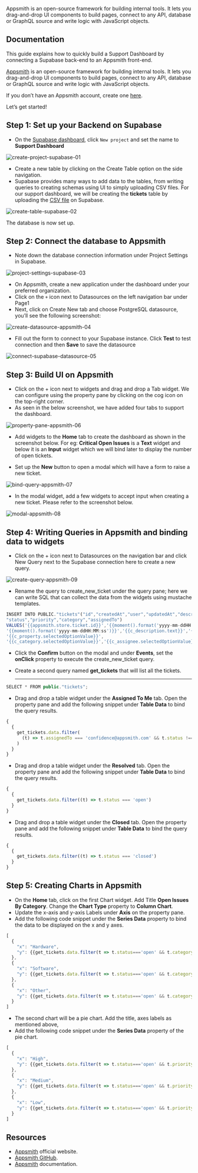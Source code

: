 Appsmith is an open-source framework for building internal tools. It lets you drag-and-drop UI components to build pages, connect to any API, database or GraphQL source and write logic with JavaScript objects.

## Documentation

This guide explains how to quickly build a Support Dashboard by connecting a Supabase back-end to an Appsmith front-end.

[Appsmith](https://www.appsmith.com/) is an open-source framework for building internal tools. It lets you drag-and-drop UI components to build pages, connect to any API, database or GraphQL source and write logic with JavaScript objects.

If you don’t have an Appsmith account, create one [here](https://app.appsmith.com/user/signup).

Let’s get started!

## Step 1: Set up your Backend on Supabase

- On the [Supabase dashboard](https://supabase.com/dashboard), click `New project` and set the name to **Support Dashboard**

![create-project-supabase-01](https://obuldanrptloktxcffvn.supabase.co/storage/v1/object/public/images/integrations/appsmith/documentation/create-project-supabase-01.png)

- Create a new table by clicking on the Create Table option on the side navigation.
- Supabase provides many ways to add data to the tables, from writing queries to creating schemas using UI to simply uploading CSV files. For our support dashboard, we will be creating the **tickets** table by uploading the [CSV file](https://raw.githubusercontent.com/vihar/datasets/master/tickets.csv) on Supabase.

![create-table-supabase-02](https://obuldanrptloktxcffvn.supabase.co/storage/v1/object/public/images/integrations/appsmith/documentation/create-table-supabase-02.png)

The database is now set up.

## Step 2: Connect the database to Appsmith

- Note down the database connection information under Project Settings in Supabase.

![project-settings-supabase-03](https://obuldanrptloktxcffvn.supabase.co/storage/v1/object/public/images/integrations/appsmith/documentation/project-settings-supabase-03.png)

- On Appsmith, create a new application under the dashboard under your preferred organization.
- Click on the `+` icon next to Datasources on the left navigation bar under Page1
- Next, click on Create New tab and choose PostgreSQL datasource, you’ll see the following screenshot:

![create-datasource-appsmith-04](https://obuldanrptloktxcffvn.supabase.co/storage/v1/object/public/images/integrations/appsmith/documentation/create-datasource-appsmith-04.png)

- Fill out the form to connect to your Supabase instance. Click **Test** to test connection and then **Save** to save the datasource

![connect-supabase-datasource-05](https://obuldanrptloktxcffvn.supabase.co/storage/v1/object/public/images/integrations/appsmith/documentation/connect-supabase-datasource-05.png)

## Step 3: Build UI on Appsmith

- Click on the + icon next to widgets and drag and drop a Tab widget. We can configure using the property pane by clicking on the cog icon on the top-right corner.
- As seen in the below screenshot, we have added four tabs to support the dashboard.

![property-pane-appsmith-06](https://obuldanrptloktxcffvn.supabase.co/storage/v1/object/public/images/integrations/appsmith/documentation/property-pane-appsmith-06.png)

- Add widgets to the **Home** tab to create the dashboard as shown in the screenshot below. For eg: **Critical Open Issues** is a **Text** widget and below it is an **Input** widget which we will bind later to display the number of open tickets.

- Set up the **New** button to open a modal which will have a form to raise a new ticket.

![bind-query-appsmith-07](https://obuldanrptloktxcffvn.supabase.co/storage/v1/object/public/images/integrations/appsmith/documentation/bind-query-appsmith-07.png)

- In the modal widget, add a few widgets to accept input when creating a new ticket. Please refer to the screenshot below.

![modal-appsmith-08](https://obuldanrptloktxcffvn.supabase.co/storage/v1/object/public/images/integrations/appsmith/documentation/modal-appsmith-08.png)

## Step 4: Writing Queries in Appsmith and binding data to widgets

- Click on the + icon next to Datasources on the navigation bar and click New Query next to the Supabase connection here to create a new query.

![create-query-appsmith-09](https://obuldanrptloktxcffvn.supabase.co/storage/v1/object/public/images/integrations/appsmith/documentation/create-query-appsmith-09.png)

- Rename the query to create_new_ticket under the query pane; here we can write SQL that can collect the data from the widgets using mustache templates.

```jsx
INSERT INTO PUBLIC."tickets"("id","createdAt","user","updatedAt","description",
"status","priority","category","assignedTo")
VALUES('{{appsmith.store.ticket.id}}','{{moment().format('yyyy-mm-ddHH:MM:ss')}}','{{c_user.text}}',
'{{moment().format('yyyy-mm-ddHH:MM:ss')}}','{{c_description.text}}','{{c_status.selectedOptionValue}}',
'{{c_property.selectedOptionValue}}',
'{{c_category.selectedOptionValue}}','{{c_assignee.selectedOptionValue}}');
```

- Click the **Confirm** button on the modal and under **Events**, set the **onClick** property to execute the create_new_ticket query.
- Create a second query named **get_tickets** that will list all the tickets.

  ***

```jsx
SELECT * FROM public."tickets";
```

- Drag and drop a table widget under the **Assigned To Me** tab. Open the property pane and add the following snippet under **Table Data** to bind the query results.

```jsx
{
  {
    get_tickets.data.filter(
      (t) => t.assignedTo === 'confidence@appsmith.com' && t.status !== 'closed'
    )
  }
}
```

- Drag and drop a table widget under the **Resolved** tab. Open the property pane and add the following snippet under **Table Data** to bind the query results.

```jsx
{
  {
    get_tickets.data.filter((t) => t.status === 'open')
  }
}
```

- Drag and drop a table widget under the **Closed** tab. Open the property pane and add the following snippet under **Table Data** to bind the query results.

```jsx
{
  {
    get_tickets.data.filter((t) => t.status === 'closed')
  }
}
```

## Step 5: Creating Charts in Appsmith

- On the **Home** tab, click on the first Chart widget. Add Title **Open Issues By Category**. Change the **Chart Type** property to **Column Chart**.
- Update the x-axis and y-axis Labels under **Axis** on the property pane.
- Add the following code snippet under the **Series Data** property to bind the data to be displayed on the x and y axes.

```jsx
[
  {
    "x": "Hardware",
    "y": {{get_tickets.data.filter(t => t.status==='open' && t.category==='hardware').length}}
  },
  {
    "x": "Software",
    "y": {{get_tickets.data.filter(t => t.status==='open' && t.category==='software').length}}
  },
  {
    "x": "Other",
    "y": {{get_tickets.data.filter(t => t.status==='open' && t.category==='other').length}}
  }
]
```

- The second chart will be a pie chart. Add the title, axes labels as mentioned above,
- Add the following code snippet under the **Series Data** property of the pie chart.

```jsx
[
  {
    "x": "High",
    "y": {{get_tickets.data.filter(t => t.status==='open' && t.priority==='high').length}}
  },
  {
    "x": "Medium",
    "y": {{get_tickets.data.filter(t => t.status==='open' && t.priority==='medium').length}}
  },
  {
    "x": "Low",
    "y": {{get_tickets.data.filter(t => t.status==='open' && t.priority==='low').length}}
  }
]
```

## Resources

- [Appsmith](https://www.appsmith.com/) official website.
- [Appsmith GitHub](https://github.com/appsmithorg).
- [Appsmith](https://docs.appsmith.com/) documentation.

